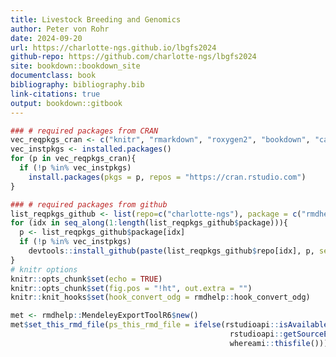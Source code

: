 ```yaml
---
title: Livestock Breeding and Genomics
author: Peter von Rohr
date: 2024-09-20
url: https://charlotte-ngs.github.io/lbgfs2024
github-repo: https://github.com/charlotte-ngs/lbgfs2024
site: bookdown::bookdown_site
documentclass: book
bibliography: bibliography.bib
link-citations: true
output: bookdown::gitbook
---
```


```r
### # required packages from CRAN
vec_reqpkgs_cran <- c("knitr", "rmarkdown", "roxygen2", "bookdown", "caTools", "citr", "devtools", "kableExtra")
vec_instpkgs <- installed.packages()
for (p in vec_reqpkgs_cran){
  if (!p %in% vec_instpkgs)
    install.packages(pkgs = p, repos = "https://cran.rstudio.com")
}

### # required packages from github
list_reqpkgs_github <- list(repo=c("charlotte-ngs"), package = c("rmdhelp"))
for (idx in seq_along(1:length(list_reqpkgs_github$package))){
  p <- list_reqpkgs_github$package[idx]
  if (!p %in% vec_instpkgs)
    devtools::install_github(paste(list_reqpkgs_github$repo[idx], p, sep = "/"))
}
# knitr options
knitr::opts_chunk$set(echo = TRUE)
knitr::opts_chunk$set(fig.pos = "!ht", out.extra = "")
knitr::knit_hooks$set(hook_convert_odg = rmdhelp::hook_convert_odg)
```

```r
met <- rmdhelp::MendeleyExportToolR6$new()
met$set_this_rmd_file(ps_this_rmd_file = ifelse(rstudioapi::isAvailable(), 
                                                 rstudioapi::getSourceEditorContext()$path, 
                                                 whereami::thisfile()))
```


